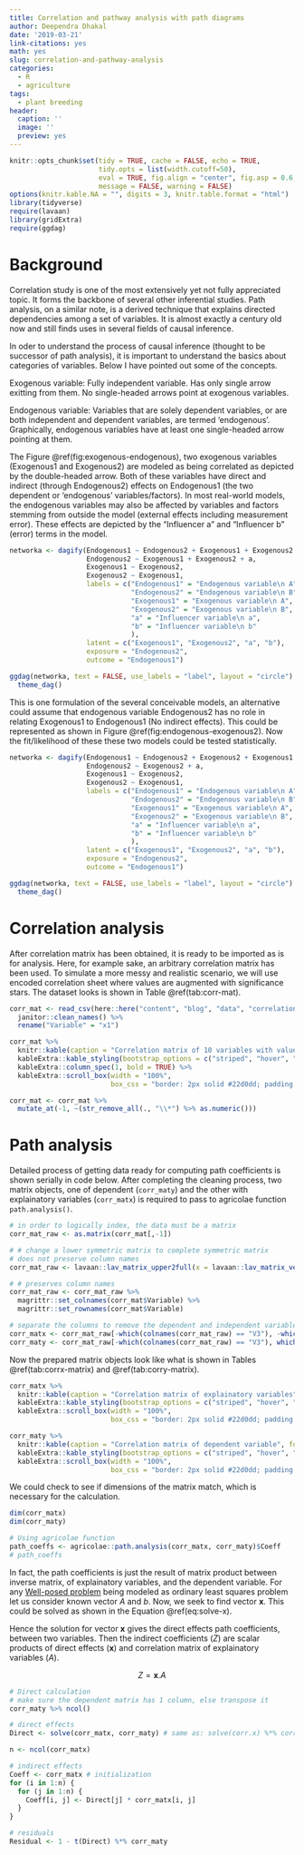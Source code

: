 ```yaml
---
title: Correlation and pathway analysis with path diagrams
author: Deependra Dhakal
date: '2019-03-21'
link-citations: yes
math: yes
slug: correlation-and-pathway-analysis
categories:
  - R
  - agriculture
tags:
  - plant breeding
header:
  caption: ''
  image: ''
  preview: yes
---
```


```r
knitr::opts_chunk$set(tidy = TRUE, cache = FALSE, echo = TRUE, 
                      tidy.opts = list(width.cutoff=50), 
                      eval = TRUE, fig.align = "center", fig.asp = 0.6, 
                      message = FALSE, warning = FALSE)
options(knitr.kable.NA = "", digits = 3, knitr.table.format = "html")
library(tidyverse)
require(lavaan)
library(gridExtra)
require(ggdag)
```

# Background

Correlation study is one of the most extensively yet not fully appreciated topic. It forms the backbone of several other inferential studies. Path analysis, on a similar note, is a derived technique that explains directed dependencies among a set of variables. It is almost exactly a century old now and still finds uses in several fields of causal inference. 

In oder to understand the process of causal inference (thought to be successor of path analysis), it is important to understand the basics about categories of variables. Below I have pointed out some of the concepts.

Exogenous variable: Fully independent variable. Has only single arrow exitting from them. No single-headed arrows point at exogenous variables.

Endogenous variable: Variables that are solely dependent variables, or are both independent and dependent variables, are termed 'endogenous'. Graphically, endogenous variables have at least one single-headed arrow pointing at them.

The Figure \@ref(fig:exogenous-endogenous), two exogenous variables (Exogenous1 and Exogenous2) are modeled as being correlated as depicted by the double-headed arrow. Both of these variables have direct and indirect (through Endogenous2) effects on Endogenous1 (the two dependent or 'endogenous' variables/factors). In most real-world models, the endogenous variables may also be affected by variables and factors stemming from outside the model (external effects including measurement error). These effects are depicted by the "Influencer a" and "Influencer b" (error) terms in the model.

```r
networka <- dagify(Endogenous1 ~ Endogenous2 + Exogenous1 + Exogenous2 + b,
                   Endogenous2 ~ Exogenous1 + Exogenous2 + a,
                   Exogenous1 ~ Exogenous2,
                   Exogenous2 ~ Exogenous1,
                   labels = c("Endogenous1" = "Endogenous variable\n A", 
                              "Endogenous2" = "Endogenous variable\n B",
                              "Exogenous1" = "Exogenous variable\n A",
                              "Exogenous2" = "Exogenous variable\n B",
                              "a" = "Influencer variable\n a",
                              "b" = "Influencer variable\n b"
                              ),
                   latent = c("Exogenous1", "Exogenous2", "a", "b"),
                   exposure = "Endogenous2",
                   outcome = "Endogenous1")

ggdag(networka, text = FALSE, use_labels = "label", layout = "circle") +
  theme_dag()
```

This is one formulation of the several conceivable models, an alternative could assume that endogenous variable Endogenous2 has no role in relating Exogenous1 to Endogenous1 (No indirect effects). This could be represented as shown in Figure \@ref(fig:endogenous-exogenous2). Now the fit/likelihood of these these two models could be tested statistically.

```r
networka <- dagify(Endogenous1 ~ Endogenous2 + Exogenous2 + Exogenous1 + b,
                   Endogenous2 ~ Exogenous2 + a,
                   Exogenous1 ~ Exogenous2,
                   Exogenous2 ~ Exogenous1,
                   labels = c("Endogenous1" = "Endogenous variable\n A", 
                              "Endogenous2" = "Endogenous variable\n B",
                              "Exogenous1" = "Exogenous variable\n A",
                              "Exogenous2" = "Exogenous variable\n B",
                              "a" = "Influencer variable\n a",
                              "b" = "Influencer variable\n b"
                              ),
                   latent = c("Exogenous1", "Exogenous2", "a", "b"),
                   exposure = "Endogenous2",
                   outcome = "Endogenous1")

ggdag(networka, text = FALSE, use_labels = "label", layout = "circle") +
  theme_dag()
```

# Correlation analysis

After correlation matrix has been obtained, it is ready to be imported as is for analysis. Here, for example sake, an arbitrary correlation matrix has been used. To simulate a more messy and realistic scenario, we will use encoded correlation sheet where values are augmented with significance stars. The dataset looks is shown in Table \@ref(tab:corr-mat).

```r
corr_mat <- read_csv(here::here("content", "blog", "data", "correlation_matrix.csv")) %>% 
  janitor::clean_names() %>% 
  rename("Variable" = "x1")

corr_mat %>%
  knitr::kable(caption = "Correlation matrix of 10 variables with value encodings", format = "html") %>% 
  kableExtra::kable_styling(bootstrap_options = c("striped", "hover", "condensed", "responsive"), font_size = 12) %>%
  kableExtra::column_spec(1, bold = TRUE) %>% 
  kableExtra::scroll_box(width = "100%", 
                         box_css = "border: 2px solid #22d0dd; padding: 10px; ")

corr_mat <- corr_mat %>% 
  mutate_at(-1, ~(str_remove_all(., "\\*") %>% as.numeric()))
```

# Path analysis

Detailed process of getting data ready for computing path coefficients is shown serially in code below. After completing the cleaning process, two matrix objects, one of dependent (`corr_maty`) and the other with explainatory variables (`corr_matx`) is required to pass to agricolae function `path.analysis()`.

```r
# in order to logically index, the data must be a matrix
corr_mat_raw <- as.matrix(corr_mat[,-1])

# # change a lower symmetric matrix to complete symmetric matrix
# does not preserve column names
corr_mat_raw <- lavaan::lav_matrix_upper2full(x = lavaan::lav_matrix_vech(corr_mat_raw, diagonal = TRUE), diagonal = TRUE)

# # preserves column names
corr_mat_raw <- corr_mat_raw %>%
  magrittr::set_colnames(corr_mat$Variable) %>%
  magrittr::set_rownames(corr_mat$Variable)

# separate the columns to remove the dependent and independent variables 
corr_matx <- corr_mat_raw[-which(colnames(corr_mat_raw) == "V3"), -which(colnames(corr_mat_raw) == "V3")]
corr_maty <- corr_mat_raw[-which(colnames(corr_mat_raw) == "V3"), which(colnames(corr_mat_raw) == "V3"), drop = FALSE]
```

Now the prepared matrix objects look like what is shown in Tables \@ref(tab:corrx-matrix) and \@ref(tab:corry-matrix).

```r
corr_matx %>% 
  knitr::kable(caption = "Correlation matrix of explainatory variables", format = "html") %>% 
  kableExtra::kable_styling(bootstrap_options = c("striped", "hover", "condensed", "responsive"), font_size = 12) %>%
  kableExtra::scroll_box(width = "100%", 
                         box_css = "border: 2px solid #22d0dd; padding: 10px; ")
```

```r
corr_maty %>% 
  knitr::kable(caption = "Correlation matrix of dependent variable", format = "html") %>% 
  kableExtra::kable_styling(bootstrap_options = c("striped", "hover", "condensed", "responsive"), font_size = 12) %>%
  kableExtra::scroll_box(width = "100%", 
                         box_css = "border: 2px solid #22d0dd; padding: 10px; ")
```

We could check to see if dimensions of the matrix match, which is necessary for the calculation.

```r
dim(corr_matx)
dim(corr_maty)
```


```r
# Using agricolae function
path_coeffs <- agricolae::path.analysis(corr_matx, corr_maty)$Coeff
# path_coeffs
```


In fact, the path coefficients is just the result of matrix product between inverse matrix, of explainatory variables, and the dependent variable. For any [Well-posed problem](https://en.wikipedia.org/wiki/Well-posed_problem) being modeled as ordinary least squares problem let us consider known vector $A$ and $b$. Now, we seek to find vector $\mathbf{x}$. This could be solved as shown in the Equation \@ref(eq:solve-x). 

\begin{equation}
(\#eq:solve-x)
{\displaystyle A\mathbf {x} =\mathbf {b}} \\
{\displaystyle \mathbf{x} =A^{-1}\mathbf {b}}
\end{equation}

Hence the solution for vector $\mathbf x$ gives the direct effects path coefficients, between two variables. Then the indirect coefficients ($Z$) are scalar products of direct effects ($\mathbf {x}$) and correlation matrix of explainatory variables ($A$).

$$
Z = \mathbf {x} . A
$$


```r
# Direct calculation
# make sure the dependent matrix has 1 column, else transpose it
corr_maty %>% ncol()

# direct effects
Direct <- solve(corr_matx, corr_maty) # same as: solve(corr.x) %*% corr.y

n <- ncol(corr_matx)

# indirect effects
Coeff <- corr_matx # initialization
for (i in 1:n) {
  for (j in 1:n) {
    Coeff[i, j] <- Direct[j] * corr_matx[i, j]
  }
}

# residuals
Residual <- 1 - t(Direct) %*% corr_maty

```

